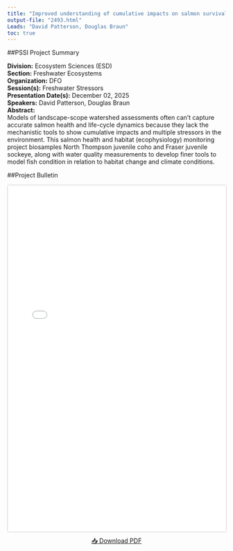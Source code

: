 ```yaml
---
title: "Improved understanding of cumulative impacts on salmon survival across freshwater life-stages; tools and approaches for mechanistic assessments"
output-file: "2493.html"
Leads: "David Patterson, Douglas Braun"
toc: true
---
```


##PSSI Project Summary

**Division:** Ecosystem Sciences (ESD)  
**Section:** Freshwater Ecosystems  
**Organization:** DFO  
**Session(s):** Freshwater Stressors  
**Presentation Date(s):** December 02, 2025  
**Speakers:** David Patterson, Douglas Braun  
**Abstract:**  
Models of landscape-scope watershed assessments often can’t capture accurate salmon health and life-cycle dynamics because they lack the mechanistic tools to show cumulative impacts and multiple stressors in the environment. This salmon health and habitat (ecophysiology) monitoring project biosamples North Thompson juvenile coho and Fraser juvenile sockeye, along with water quality measurements to develop finer tools to model fish condition in relation to habitat change and climate conditions.   

##Project Bulletin

<iframe src="../../data/PSSI_bulletin/2493.pdf" width="100%" height="800px" style="border: 1px solid #ccc; border-radius: 4px;"></iframe>

<p style="text-align: center; margin-top: 10px;">
[📥 Download PDF](../../data/PSSI_bulletin/2493.pdf){.btn .btn-primary target="_blank"}
</p>

